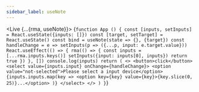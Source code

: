 ---
sidebar_label: useNote
---


<Live {...{rma, useNote}}>
{`function App () {
  const [inputs, setInputs] = React.useState({inputs: []})
  const [target, setTarget] = React.useState()
  const bind = useNote(state => {}, {target})
  const handleChange = e => setInputs(p => ({...p, input: e.target.value}))
  React.useEffect(() => {
    rma(() => {
      const inputs = [...rma.inputs.keys()]
      setInputs({input: inputs[0], inputs})
      return true
    })
  }, [])
  console.log(inputs)
  return (
    <>
      <button>click</button>
      <select value={inputs.input} onChange={handleChange}>
        <option value="not-selected">Please select a input device</option>
        {inputs.inputs.map(key =>
          <option key={key} value={key}>{key.slice(0, 25)}...</option>
        )}
      </select>
    </>
  )
}`}
</Live>
